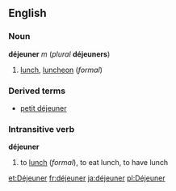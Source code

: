 ==English==
===Noun===
'''déjeuner''' ''m'' (''plural'' '''déjeuners''')

#[[lunch]], [[luncheon]] (''formal'')

===Derived terms===
*[[petit déjeuner]]

===Intransitive verb===
'''déjeuner'''

#to [[lunch]] (''formal''), to eat lunch, to have lunch

[[et:Déjeuner]]
[[fr:déjeuner]]
[[ja:déjeuner]]
[[pl:Déjeuner]]
